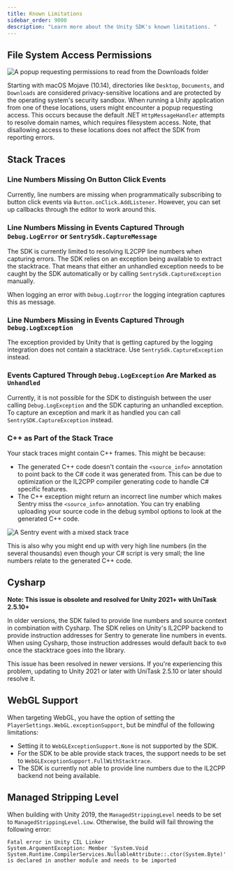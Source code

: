 ```yaml
---
title: Known Limitations
sidebar_order: 9000
description: "Learn more about the Unity SDK's known limitations. "
---
```


## File System Access Permissions

![A popup requesting permissions to read from the `Downloads` folder](./img/unity-file-system-access-permissions.png)

Starting with macOS Mojave (10.14), directories like `Desktop`, `Documents`, and `Downloads` are considered privacy-sensitive locations and are protected by the operating system's security sandbox. When running a Unity application from one of these locations, users might encounter a popup requesting access. This occurs because the default .NET `HttpMessageHandler` attempts to resolve domain names, which requires filesystem access. Note, that disallowing access to these locations does not affect the SDK from reporting errors.

## Stack Traces

### Line Numbers Missing On Button Click Events

Currently, line numbers are missing when programmatically subscribing to button click events via `Button.onClick.AddListener`. However, you can set up callbacks through the editor to work around this.

### Line Numbers Missing in Events Captured Through `Debug.LogError` or `SentrySdk.CaptureMessage`

The SDK is currently limited to resolving IL2CPP line numbers when capturing errors. The SDK relies on an exception being available to extract the stacktrace. That means that either an unhandled exception needs to be caught by the SDK automatically or by calling `SentrySdk.CaptureException` manually.

When logging an error with `Debug.LogError` the logging integration captures this as message.

### Line Numbers Missing in Events Captured Through `Debug.LogException`

The exception provided by Unity that is getting captured by the logging integration does not contain a stacktrace. Use `SentrySdk.CaptureException` instead.

### Events Captured Through `Debug.LogException` Are Marked as `Unhandled`

Currently, it is not possible for the SDK to distinguish between the user calling `Debug.LogException` and the SDK capturing an unhandled exception. To capture an exception and mark it as handled you can call `SentrySDK.CaptureException` instead.

### C++ as Part of the Stack Trace

Your stack traces might contain C++ frames. This might be because:

- The generated C++ code doesn't contain the `<source_info>` annotation to point back to the C# code it was generated from. This can be due to optimization or the IL2CPP compiler generating code to handle C# specific features.
- The C++ exception might return an incorrect line number which makes Sentry miss the `<source_info>` annotation. You can try enabling uploading your source code in the debug symbol options to look at the generated C++ code.

![A Sentry event with a mixed stack trace](./img/unity-cpp-stacktrace.jpg)

This is also why you might end up with very high line numbers (in the several thousands) even though your C# script is very small; the line numbers relate to the generated C++ code.

## Cysharp

**Note: This issue is obsolete and resolved for Unity 2021+ with UniTask 2.5.10+**

In older versions, the SDK failed to provide line numbers and source context in combination with Cysharp. The SDK relies on Unity's IL2CPP backend to provide instruction addresses for Sentry to generate line numbers in events. When using Cysharp, those instruction addresses would default back to `0x0` once the stacktrace goes into the library.

This issue has been resolved in newer versions. If you're experiencing this problem, updating to Unity 2021 or later with UniTask 2.5.10 or later should resolve it.

## WebGL Support

When targeting WebGL, you have the option of setting the `PlayerSettings.WebGL.exceptionSupport`, but be mindful of the following limitations:

- Setting it to `WebGLExceptionSupport.None` is not supported by the SDK.
- For the SDK to be able provide stack traces, the support needs to be set to `WebGLExceptionSupport.FullWithStacktrace`.
- The SDK is currently not able to provide line numbers due to the IL2CPP backend not being available.

## Managed Stripping Level

When building with Unity 2019, the `ManagedStrippingLevel` needs to be set to `ManagedStrippingLevel.Low`. Otherwise, the build will fail throwing the following error:

```
Fatal error in Unity CIL Linker
System.ArgumentException: Member 'System.Void System.Runtime.CompilerServices.NullableAttribute::.ctor(System.Byte)' is declared in another module and needs to be imported
```
